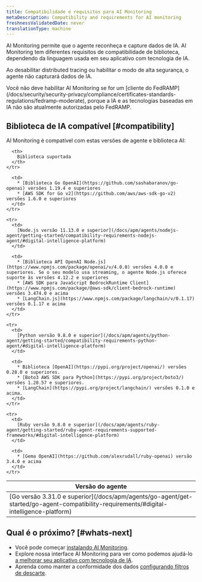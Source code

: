 ```yaml
---
title: Compatibilidade e requisitos para AI Monitoring
metaDescription: Compatibility and requirements for AI monitoring
freshnessValidatedDate: never
translationType: machine
---
```


AI Monitoring permite que o agente reconheça e capture dados de IA. AI Monitoring tem diferentes requisitos de compatibilidade de biblioteca, dependendo da linguagem usada em seu aplicativo com tecnologia de IA.

Ao desabilitar distributed tracing ou habilitar o modo de alta segurança, o agente não capturará dados de IA.

<Callout variant="important">
  Você não deve habilitar AI Monitoring se for um [cliente do FedRAMP](/docs/security/security-privacy/compliance/certificates-standards-regulations/fedramp-moderate), porque a IA e as tecnologias baseadas em IA não são atualmente autorizadas pelo FedRAMP.
</Callout>

## Biblioteca de IA compatível [#compatibility]

AI Monitoring é compatível com estas versões de agente e biblioteca AI:

<table>
  <thead>
    <tr>
      <th>
        Versão do agente
      </th>

      <th>
        Biblioteca suportada
      </th>
    </tr>
  </thead>

  <tbody>
    <tr>
      <td>
        [Go versão 3.31.0 e superior](/docs/apm/agents/go-agent/get-started/go-agent-compatibility-requirements/#digital-intelligence-platform)
      </td>

      <td>
        * [Biblioteca Go OpenAI](https://github.com/sashabaranov/go-openai) versões 1.19.4 e superiores
        * [AWS SDK for Go v2](https://github.com/aws/aws-sdk-go-v2) versões 1.6.0 e superiores
      </td>
    </tr>

    <tr>
      <td>
        [Node.js versão 11.13.0 e superior](/docs/apm/agents/nodejs-agent/getting-started/compatibility-requirements-nodejs-agent/#digital-intelligence-platform)
      </td>

      <td>
        * [Biblioteca API OpenAI Node.js](https://www.npmjs.com/package/openai/v/4.0.0) versões 4.0.0 e superiores. Se o seu modelo usa streaming, o agente Node.js oferece suporte às versões 4.12.2 e superiores
        * [AWS SDK para JavaScript BedrockRuntime Client](https://www.npmjs.com/package/@aws-sdk/client-bedrock-runtime) versões 3.474.0 e acima
        * [LangChain.js](https://www.npmjs.com/package/langchain/v/0.1.17) versões 0.1.17 e acima
      </td>
    </tr>

    <tr>
      <td>
        [Python versão 9.8.0 e superior](/docs/apm/agents/python-agent/getting-started/compatibility-requirements-python-agent/#digital-intelligence-platform)
      </td>

      <td>
        * Biblioteca [OpenAI](https://pypi.org/project/openai/) versões 0.28.0 e superiores.
        * [Boto3 AWS SDK para Python](https://pypi.org/project/boto3/) versões 1.28.57 e superiores.
        * [LangChain](https://pypi.org/project/langchain/) versões 0.1.0 e acima.
      </td>
    </tr>

    <tr>
      <td>
        [Ruby versão 9.8.0 e superior](/docs/apm/agents/ruby-agent/getting-started/ruby-agent-requirements-supported-frameworks/#digital-intelligence-platform)
      </td>

      <td>
        * [Gema OpenAI](https://github.com/alexrudall/ruby-openai) versão 3.4.0 e acima
      </td>
    </tr>
  </tbody>
</table>

## Qual é o próximo? [#whats-next]

* Você pode começar [instalando AI Monitoring](/install/ai-monitoring).
* Explore nossa interface AI Monitoring para ver como podemos ajudá-lo [a melhorar seu aplicativo com tecnologia de IA](/docs/ai-monitoring/view-ai-data).
* Aprenda como manter a conformidade dos dados [configurando filtros de descarte](/docs/ai-monitoring/drop-sensitive-data).